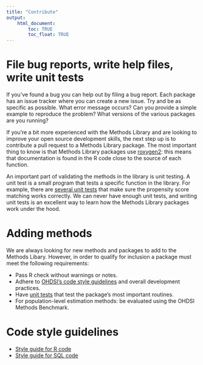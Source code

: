 ```yaml
---
title: "Contribute"
output: 
    html_document:
        toc: TRUE
        toc_float: TRUE
---
```


# File bug reports, write help files, write unit tests

If you've found a bug you can help out by filing a bug report. Each package has an issue tracker where you can create a new issue. Try and be as specific as possible. What error message occurs? Can you provide a simple example to reproduce the problem? What versions of the various packages are you running?

If you're a bit more experienced with the Methods Library and are looking to improve your open source development skills, the next step up is to contribute a pull request to a Methods Library package. The most important thing to know is that Methods Library packages use [roxygen2](https://github.com/klutometis/roxygen): this means that documentation is found in the R code close to the source of each function. 

An important part of validating the methods in the library is unit testing. A unit test is a small program that tests a specific function in the library. For example, there are [several unit tests](https://github.com/OHDSI/CohortMethod/blob/master/tests/testthat/test-psFunctions.R#L5) that make sure the propensity score matching works correctly. We can never have enough unit tests, and writing unit tests is an excellent way to learn how the Methods Library packages work under the hood.

# Adding methods

We are always looking for new methods and packages to add to the Methods Libary. However, in order to qualify for inclusion a package must meet the following requirements:

- Pass R check without warnings or notes.
- Adhere to [OHDSI's code style guidelines](https://ohdsi.github.io/MethodsLibrary/contribute.html#code_style_guidelines) and overall development practices.
- Have [unit tests](http://www.ohdsi.org/web/wiki/doku.php?id=development:unit_testing_in_r) that test the package's most important routines.
- For population-level estimation methods: be evaluated using the OHDSI Methods Benchmark.

# Code style guidelines

- [Style guide for R code](http://www.ohdsi.org/web/wiki/doku.php?id=development:ohdsi_code_style_for_r)
- [Style guide for SQL code](http://www.ohdsi.org/web/wiki/doku.php?id=development:ohdsi_code_style_for_sql)

